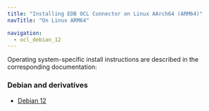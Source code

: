 ```yaml
---
title: "Installing EDB OCL Connector on Linux AArch64 (ARM64)"
navTitle: "On Linux ARM64"

navigation:
  - ocl_debian_12
---
```


Operating system-specific install instructions are described in the corresponding documentation:

### Debian and derivatives

- [Debian 12](ocl_debian_12)
